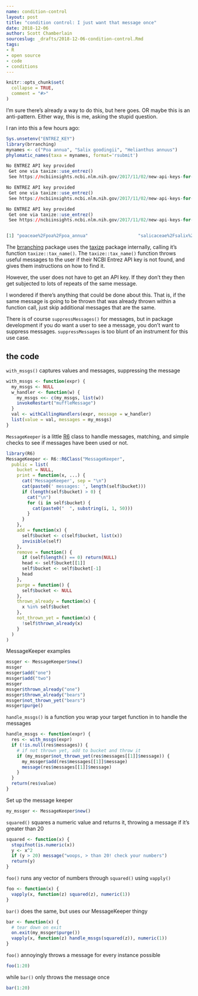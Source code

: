 ```yaml
---
name: condition-control
layout: post
title: "condition control: I just want that message once"
date: 2018-12-06
author: Scott Chamberlain
sourceslug: _drafts/2018-12-06-condition-control.Rmd
tags:
- R
- open source
- code
- conditions
---
```


```r
knitr::opts_chunk$set(
  collapse = TRUE,
  comment = "#>"
)
```

I'm sure there's already a way to do this, but here goes. OR maybe this is an 
anti-pattern. Either way, this is me, asking the stupid question.

I ran into this a few hours ago:

```r
Sys.unsetenv("ENTREZ_KEY")
library(brranching)
mynames <- c("Poa annua", "Salix goodingii", "Helianthus annuus")
phylomatic_names(taxa = mynames, format='rsubmit')
```

```r
No ENTREZ API key provided
 Get one via taxize::use_entrez()
 See https://ncbiinsights.ncbi.nlm.nih.gov/2017/11/02/new-api-keys-for-the-e-utilities/

No ENTREZ API key provided
 Get one via taxize::use_entrez()
 See https://ncbiinsights.ncbi.nlm.nih.gov/2017/11/02/new-api-keys-for-the-e-utilities/

No ENTREZ API key provided
 Get one via taxize::use_entrez()
 See https://ncbiinsights.ncbi.nlm.nih.gov/2017/11/02/new-api-keys-for-the-e-utilities/


[1] "poaceae%2Fpoa%2Fpoa_annua"                   "salicaceae%2Fsalix%2Fsalix_goodingii"        "asteraceae%2Fhelianthus%2Fhelianthus_annuus"
```

The [brranching][] package uses the [taxize][] package internally, calling it's function 
`taxize::tax_name()`. The `taxize::tax_name()` function throws useful messages to the user
if their NCBI Entrez API key is not found, and gives them instructions on how to find it. 

However, the user does not have to get an API key. If they don't they then get subjected
to lots of repeats of the same message. 

I wondered if there's anything that could be done about this. That is, if the same 
message is going to be thrown that was already thrown within a function call, just skip 
additional messages that are the same.  

There is of course `suppressMessages()` for messages, but in package development if you
do want a user to see a message, you don't want to suppress messages. `suppressMessages`
is too blunt of an instrument for this use case. 

## the code

`with_mssgs()` captures values and messages, suppressing the message

```r
with_mssgs <- function(expr) {
  my_mssgs <- NULL
  w_handler <- function(w) {
    my_mssgs <<- c(my_mssgs, list(w))
    invokeRestart("muffleMessage")
  }
  val <- withCallingHandlers(expr, message = w_handler)
  list(value = val, messages = my_mssgs)
}
```

`MessageKeeper` is a little [R6][] class to handle messages, matching, and 
simple checks to see if messages have been used or not.

```r
library(R6)
MessageKeeper <- R6::R6Class("MessageKeeper",
  public = list(
    bucket = NULL,
    print = function(x, ...) {
      cat('MessageKeeper', sep = "\n")
      cat(paste0(' messages: ', length(self$bucket)))
      if (length(self$bucket) > 0) {
        cat("\n")
        for (i in self$bucket) {
          cat(paste0("  ", substring(i, 1, 50)))
        }
      }
    },
    add = function(x) {
      self$bucket <- c(self$bucket, list(x))
      invisible(self)
    },
    remove = function() {
      if (self$length() == 0) return(NULL)
      head <- self$bucket[[1]]
      self$bucket <- self$bucket[-1]
      head
    },
    purge = function() {
      self$bucket <- NULL
    },
    thrown_already = function(x) {
      x %in% self$bucket
    },
    not_thrown_yet = function(x) {
      !self$thrown_already(x)
    }
  )
)
```

MessageKeeper examples

```r
mssger <- MessageKeeper$new()
mssger
mssger$add("one")
mssger$add("two")
mssger
mssger$thrown_already("one")
mssger$thrown_already("bears")
mssger$not_thrown_yet("bears")
mssger$purge()
```

`handle_mssgs()` is a function you wrap your target function in to 
handle the messages

```r
handle_mssgs <- function(expr) {
  res <- with_mssgs(expr)
  if (!is.null(res$messages)) {
    # if not thrown yet, add to bucket and throw it
    if (my_mssger$not_thrown_yet(res$messages[[1]]$message)) {
      my_mssger$add(res$messages[[1]]$message)
      message(res$messages[[1]]$message)
    }
  }
  return(res$value)
}
```

Set up the message keeper

```r
my_mssger <- MessageKeeper$new()
```

`squared()` squares a numeric value and returns it, throwing a message if 
it's greater than 20

```r
squared <- function(x) {
  stopifnot(is.numeric(x))
  y <- x^2
  if (y > 20) message("woops, > than 20! check your numbers")
  return(y)
}
```

`foo()` runs any vector of numbers through `squared()` using `vapply()`


```r
foo <- function(x) {
  vapply(x, function(z) squared(z), numeric(1))
}
```

`bar()` does the same, but uses our MessageKeeper thingy

```r
bar <- function(x) {
  # tear down on exit
  on.exit(my_mssger$purge())
  vapply(x, function(z) handle_mssgs(squared(z)), numeric(1))
}
```

`foo()` annoyingly throws a message for every instance possible

```r
foo(1:20)
```

while `bar()` only throws the message once

```r
bar(1:20)
```


[R6]: https://cran.rstudio.com/web/packages/R6/
[brranching]: https://github.com/ropensci/brranching/
[taxize]: https://github.com/ropensci/taxize/
